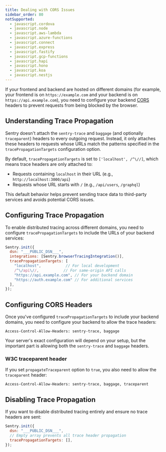 ```yaml
---
title: Dealing with CORS Issues
sidebar_order: 80
notSupported:
  - javascript.cordova
  - javascript.node
  - javascript.aws-lambda
  - javascript.azure-functions
  - javascript.connect
  - javascript.express
  - javascript.fastify
  - javascript.gcp-functions
  - javascript.hapi
  - javascript.hono
  - javascript.koa
  - javascript.nestjs
---
```


If your frontend and backend are hosted on different domains (for example, your frontend is on `https://example.com` and your backend is on `https://api.example.com`), you need to configure your backend [CORS](https://developer.mozilla.org/en-US/docs/Web/HTTP/Headers/Access-Control-Allow-Headers) headers to prevent requests from being blocked by the browser.

## Understanding Trace Propagation

Sentry doesn't attach the `sentry-trace` and `baggage` (and optionally `traceparent`) headers to every outgoing request. Instead, it only attaches these headers to requests whose URLs match the patterns specified in the `tracePropagationTargets` configuration option.

By default, `tracePropagationTargets` is set to `['localhost', /^\//]`, which means trace headers are only attached to:
- Requests containing `localhost` in their URL (e.g., `http://localhost:3000/api`)
- Requests whose URL starts with `/` (e.g., `/api/users`, `/graphql`)

This default behavior helps prevent sending trace data to third-party services and avoids potential CORS issues.

## Configuring Trace Propagation

To enable distributed tracing across different domains, you need to configure `tracePropagationTargets` to include the URLs of your backend services:

```javascript
Sentry.init({
  dsn: "___PUBLIC_DSN___",
  integrations: [Sentry.browserTracingIntegration()],
  tracePropagationTargets: [
    "localhost",           // For local development
    /^\/api\//,           // For same-origin API calls
    "https://api.example.com", // For your backend domain
    "https://auth.example.com" // For additional services
  ],
});
```

## Configuring CORS Headers

Once you've configured `tracePropagationTargets` to include your backend domains, you need to configure your backend to allow the trace headers:

```
Access-Control-Allow-Headers: sentry-trace, baggage
```

Your server's exact configuration will depend on your setup, but the important part is allowing both the `sentry-trace` and `baggage` headers.

### W3C traceparent header

If you set <PlatformLink to="/configuration/options#propagateTraceparent">`propagateTraceparent` option</PlatformLink> to `true`, you also need to allow the `traceparent` header:

```
Access-Control-Allow-Headers: sentry-trace, baggage, traceparent
```

## Disabling Trace Propagation

If you want to disable distributed tracing entirely and ensure no trace headers are sent:

```javascript
Sentry.init({
  dsn: "___PUBLIC_DSN___",
  // Empty array prevents all trace header propagation
  tracePropagationTargets: [],
});
```
